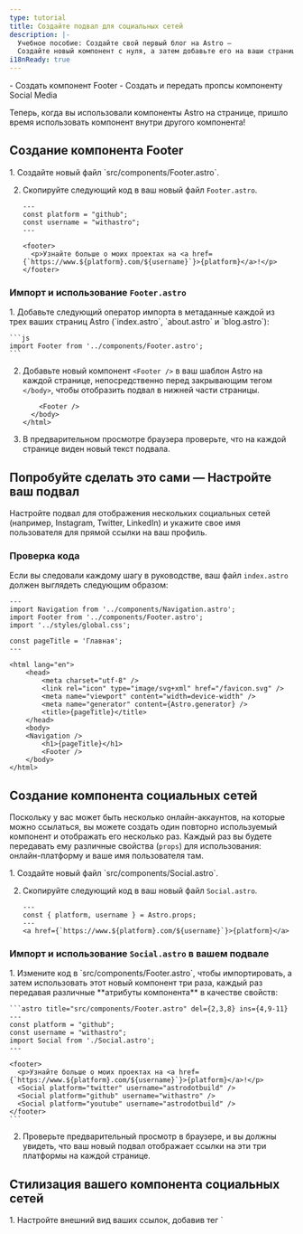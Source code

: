 ```yaml
---
type: tutorial
title: Создайте подвал для социальных сетей
description: |-
  Учебное пособие: Создайте свой первый блог на Astro —
  Создайте новый компонент с нуля, а затем добавьте его на ваши страницы
i18nReady: true
---
```



<PreCheck>
  - Создать компонент Footer
  - Создать и передать пропсы компоненту Social Media
</PreCheck>

Теперь, когда вы использовали компоненты Astro на странице, пришло время использовать компонент внутри другого компонента!

## Создание компонента Footer

<Steps>
1. Создайте новый файл `src/components/Footer.astro`.

2. Скопируйте следующий код в ваш новый файл `Footer.astro`.

    ```astro title="src/components/Footer.astro"
    ---
    const platform = "github";
    const username = "withastro";
    ---

    <footer>
      <p>Узнайте больше о моих проектах на <a href={`https://www.${platform}.com/${username}`}>{platform}</a>!</p>
    </footer>
    ```
</Steps>

### Импорт и использование `Footer.astro`

<Steps>
1. Добавьте следующий оператор импорта в метаданные каждой из трех ваших страниц Astro (`index.astro`, `about.astro` и `blog.astro`):

    ```js
    import Footer from '../components/Footer.astro';
    ```

2. Добавьте новый компонент `<Footer />` в ваш шаблон Astro на каждой странице, непосредственно перед закрывающим тегом `</body>`, чтобы отобразить подвал в нижней части страницы. 

    ```astro ins={1}
        <Footer />
      </body>
    </html>
    ```

3. В предварительном просмотре браузера проверьте, что на каждой странице виден новый текст подвала.
</Steps>

<Box icon="puzzle-piece">

## Попробуйте сделать это сами — Настройте ваш подвал

Настройте подвал для отображения нескольких социальных сетей (например, Instagram, Twitter, LinkedIn) и укажите свое имя пользователя для прямой ссылки на ваш профиль.

</Box>

### Проверка кода
Если вы следовали каждому шагу в руководстве, ваш файл `index.astro` должен выглядеть следующим образом:

```astro title="src/pages/index.astro"
---
import Navigation from '../components/Navigation.astro';
import Footer from '../components/Footer.astro';
import '../styles/global.css';

const pageTitle = 'Главная';
---

<html lang="en">
	<head>
		<meta charset="utf-8" />
		<link rel="icon" type="image/svg+xml" href="/favicon.svg" />
		<meta name="viewport" content="width=device-width" />
		<meta name="generator" content={Astro.generator} />
		<title>{pageTitle}</title>
	</head>
	<body>
    <Navigation />
		<h1>{pageTitle}</h1>
		<Footer />
	</body>
</html>
```

## Создание компонента социальных сетей

Поскольку у вас может быть несколько онлайн-аккаунтов, на которые можно ссылаться, вы можете создать один повторно используемый компонент и отображать его несколько раз. Каждый раз вы будете передавать ему различные свойства (`props`) для использования: онлайн-платформу и ваше имя пользователя там.

<Steps>
1. Создайте новый файл `src/components/Social.astro`.

2. Скопируйте следующий код в ваш новый файл `Social.astro`.

    ```astro title="src/components/Social.astro"
    ---
    const { platform, username } = Astro.props;
    ---
    <a href={`https://www.${platform}.com/${username}`}>{platform}</a>
    ```
</Steps>

### Импорт и использование `Social.astro` в вашем подвале 

<Steps>
1. Измените код в `src/components/Footer.astro`, чтобы импортировать, а затем использовать этот новый компонент три раза, каждый раз передавая различные **атрибуты компонента** в качестве свойств:

    ```astro title="src/components/Footer.astro" del={2,3,8} ins={4,9-11}
    ---
    const platform = "github";
    const username = "withastro";
    import Social from './Social.astro';
    ---

    <footer>
      <p>Узнайте больше о моих проектах на <a href={`https://www.${platform}.com/${username}`}>{platform}</a>!</p>
      <Social platform="twitter" username="astrodotbuild" />
      <Social platform="github" username="withastro" />
      <Social platform="youtube" username="astrodotbuild" />
    </footer>
    ```

2. Проверьте предварительный просмотр в браузере, и вы должны увидеть, что ваш новый подвал отображает ссылки на эти три платформы на каждой странице.
</Steps>

## Стилизация вашего компонента социальных сетей

<Steps>
1. Настройте внешний вид ваших ссылок, добавив тег `<style>` в `src/components/Social.astro`.

    ```astro title="src/components/Social.astro" ins={6-17} 'class="social-platform'
    ---
    const { platform, username } = Astro.props;
    ---
    <a href={`https://www.${platform}.com/${username}`}>{platform}</a>

    <style>
      a {
        padding: 0.5rem 1rem;
        color: white;
        background-color: #4c1d95;
        text-decoration: none;
      }
    </style>
    ```

2. Добавьте тег `<style>` в `src/components/Footer.astro, чтобы улучшить макет его содержимого.

    ```astro title="src/components/Footer.astro" ins={4-10}
    ---
    import Social from './Social.astro';
    ---
    <style>
      footer {
        display: flex;
        gap: 1rem;
        margin-top: 2rem;
      }
    </style>

    <footer>
      <Social platform="twitter" username="astrodotbuild" />
      <Social platform="github" username="withastro" />
      <Social platform="youtube" username="astrodotbuild" />
    </footer>
    ```

3. Снова проверьте предварительный просмотр в браузере и убедитесь, что на каждой странице отображается обновлённый подвал.
</Steps>

<Box icon="question-mark">

### Проверьте себя

1. Какую строку кода нужно написать в блоке метаданных компонента Astro, чтобы получить значения `title`, `author` и `date` в качестве пропсов?

    <MultipleChoice>
      <Option isCorrect>
        `const { title, author, date } = Astro.props;`
      </Option>
      <Option>
        `import BlogPost from './components/BlogPost.astro`
      </Option>
      <Option>
        `<BlogPost title="Мой первый пост" author="Дэн" date="12 августа 2022" />`
      </Option>
    </MultipleChoice>

2. Как **передать значения в виде пропсов** компоненту Astro?

    <MultipleChoice>
      <Option>
        `const { title, author, date } = Astro.props;`
      </Option>
      <Option>
        `import BlogPost from './components/BlogPost.astro`
      </Option>
      <Option isCorrect>
        `<BlogPost title="Мой первый пост" author="Дэн" date="12 августа 2022" />`
      </Option>
    </MultipleChoice>

</Box>

<Box icon="check-list">

## Контрольный список

<Checklist>
- [ ] Я умею создавать новые компоненты `.astro` в `src/components/`.
- [ ] Я умею импортировать и использовать компоненты Astro внутри других компонентов Astro.
- [ ] Я умею передавать пропсы компоненту Astro.
</Checklist>

</Box>

### Ресурсы

- [Пропсы компонентов в Astro](/ru/basics/astro-components/#входные-параметры-компонента)
